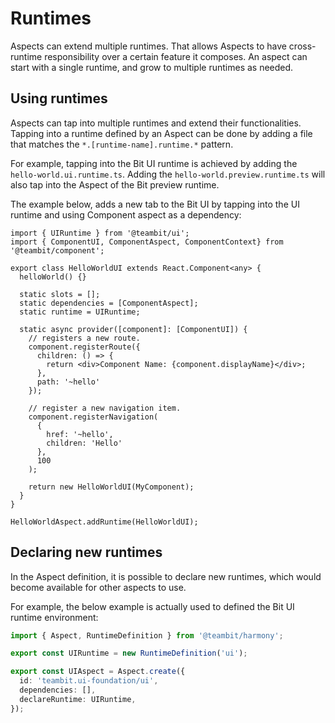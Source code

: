 # Runtimes

Aspects can extend multiple runtimes. That allows Aspects to have cross-runtime responsibility over a certain feature it composes.
An aspect can start with a single runtime, and grow to multiple runtimes as needed.

## Using runtimes

Aspects can tap into multiple runtimes and extend their functionalities. Tapping into a runtime defined by an Aspect
can be done by adding a file that matches the `*.[runtime-name].runtime.*` pattern.

For example, tapping into the Bit UI runtime is achieved by adding the `hello-world.ui.runtime.ts`. Adding the `hello-world.preview.runtime.ts`
will also tap into the Aspect of the Bit preview runtime.

The example below, adds a new tab to the Bit UI by tapping into the UI runtime and using Component aspect as a dependency:

```tsx
import { UIRuntime } from '@teambit/ui';
import { ComponentUI, ComponentAspect, ComponentContext} from '@teambit/component';

export class HelloWorldUI extends React.Component<any> {
  helloWorld() {}

  static slots = [];
  static dependencies = [ComponentAspect];
  static runtime = UIRuntime;

  static async provider([component]: [ComponentUI]) {
    // registers a new route.
    component.registerRoute({
      children: () => {
        return <div>Component Name: {component.displayName}</div>;
      },
      path: '~hello'
    });

    // register a new navigation item.
    component.registerNavigation(
      {
        href: '~hello',
        children: 'Hello'
      },
      100
    );

    return new HelloWorldUI(MyComponent);
  }
}

HelloWorldAspect.addRuntime(HelloWorldUI);
```

## Declaring new runtimes

In the Aspect definition, it is possible to declare new runtimes, which would become available for other
aspects to use.

For example, the below example is actually used to defined the Bit UI runtime environment:

```ts
import { Aspect, RuntimeDefinition } from '@teambit/harmony';

export const UIRuntime = new RuntimeDefinition('ui');

export const UIAspect = Aspect.create({
  id: 'teambit.ui-foundation/ui',
  dependencies: [],
  declareRuntime: UIRuntime,
});
```

